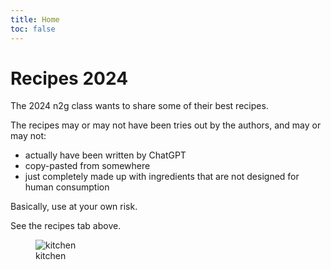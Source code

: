```yaml
---
title: Home
toc: false
---
```


# Recipes 2024

The 2024 n2g class wants to share some of their best recipes.


::: {.callout-note}
The recipes may or may not have been tries out by the authors, and may or may not:

- actually have been written by ChatGPT
- copy-pasted from somewhere
- just completely made up with ingredients that are not designed for human consumption

Basically, use at your own risk.
:::

See the recipes tab above.

![kitchen](images/kitchen.png)
